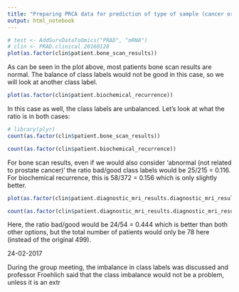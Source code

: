 ```yaml
---
title: "Preparing PRCA data for prediction of type of sample (cancer or healthy)"
output: html_notebook
---
```


```r
# test <- AddSurvDataToOmics("PRAD", "mRNA")
# clin <- PRAD.clinical.20160128
plot(as.factor(clin$patient.bone_scan_results))
```
As can be seen in the plot above, most patients bone scan results are normal. The balance of class labels would not be good in this case, so we will look at another class label.
```r
plot(as.factor(clin$patient.biochemical_recurrence))
```
In this case as well, the class labels are unbalanced. Let's look at what the ratio is in both cases:
```r
# library(plyr)
count(as.factor(clin$patient.bone_scan_results))
```

```r
count(as.factor(clin$patient.biochemical_recurrence))
```

For bone scan results, even if we would also consider 'abnormal (not related to prostate cancer)' the ratio bad/good class labels would be 25/215 = 0.116. For biochemical recurrence, this is 58/372 = 0.156 which is only slightly better.

```r
plot(as.factor(clin$patient.diagnostic_mri_results.diagnostic_mri_result))
```
```r
count(as.factor(clin$patient.diagnostic_mri_results.diagnostic_mri_result))
```
Here, the ratio bad/good would be 24/54 = 0.444 which is better than both other options, but the total number of patients would only be 78 here (instead of the original 499).

24-02-2017

During the group meeting, the imbalance in class labels was discussed and professor Froehlich said that the class imbalance would not be a problem, unless it is an extr